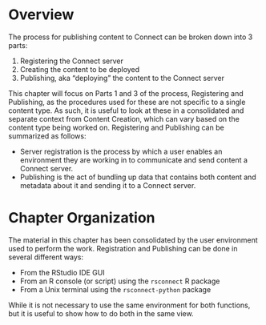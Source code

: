 # Overview {.unnumbered}

The process for publishing content to Connect can be broken down into 3 parts:

1. Registering the Connect server
2. Creating the content to be deployed
3. Publishing, aka "deploying" the content to the Connect server

This chapter will focus on Parts 1 and 3 of the process, Registering and Publishing, as the procedures used for these are not specific to a single content type.   As such, it is useful to look at these in a consolidated and separate context from Content Creation, which can vary based on the content type being worked on.  Registering and Publishing can be summarized as follows:

* Server registration is the process by which a user enables an environment they are working in to communicate and send content a Connect server.
* Publishing is the act of bundling up data that contains both content and metadata about it and sending it to a Connect server.

# Chapter Organization {.unnumbered}

The material in this chapter has been consolidated by the user environment used to perform the work.  Registration and Publishing can be done in several different ways:

* From the RStudio IDE GUI
* From an R console (or script) using the `rsconnect` R package
* From a Unix terminal using the `rsconnect-python` package

While it is not necessary to use the same environment for both functions, but it is useful to show how to do both in the same view.  



